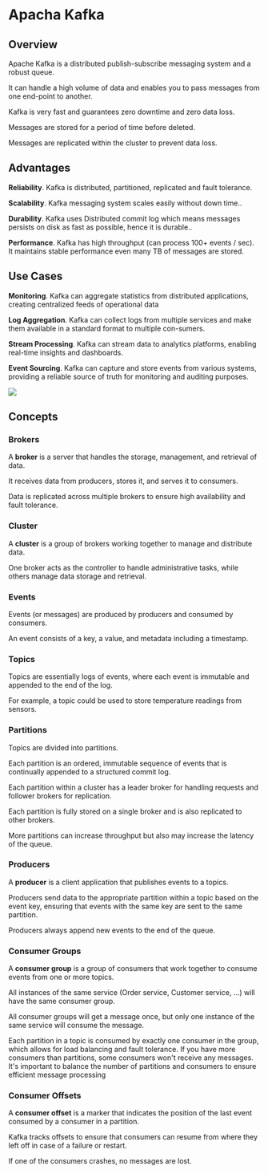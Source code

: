 # Apacha Kafka

## Overview

Apache Kafka is a distributed publish-subscribe messaging system and a robust queue.

It can handle a high volume of data and enables you to pass messages from one end-point to another.

Kafka is very fast and guarantees zero downtime and zero data loss.

Messages are stored for a period of time before deleted.

Messages are replicated within the cluster to prevent data loss.


## Advantages

**Reliability**. Kafka is distributed, partitioned, replicated and fault tolerance.

**Scalability**. Kafka messaging system scales easily without down time..

**Durability**. Kafka uses Distributed commit log which means messages persists on disk as fast as possible, hence it is durable..

**Performance**. Kafka has high throughput (can process 100+ events / sec). It maintains stable performance even many TB of messages are stored.


## Use Cases

**Monitoring**. Kafka can aggregate statistics from distributed applications, creating centralized feeds of operational data

**Log Aggregation**. Kafka can collect logs from multiple services and make them available in a standard format to multiple con-sumers.

**Stream Processing**. Kafka can stream data to analytics platforms, enabling real-time insights and dashboards.

**Event Sourcing**. Kafka can capture and store events from various systems, providing a reliable source of truth for monitoring and auditing purposes.


![](https://dezyre.gumlet.io/images/blog/apache-kafka-architecture-/apache_kafka_architecture.webp?w=720&dpr=2.0)


## Concepts

### Brokers

A **broker** is a server that handles the storage, management, and retrieval of data.

It receives data from producers, stores it, and serves it to consumers.

Data is replicated across multiple brokers to ensure high availability and fault tolerance.


### Cluster

A **cluster** is a group of brokers working together to manage and distribute data.

One broker acts as the controller to handle administrative tasks, while others manage data storage and retrieval.


### Events

Events (or messages) are produced by producers and consumed by consumers.

An event consists of a key, a value, and metadata including a timestamp. 


### Topics

Topics are essentially logs of events, where each event is immutable and appended to the end of the log.

For example, a topic could be used to store temperature readings from sensors.


### Partitions

Topics are divided into partitions.

Each partition is an ordered, immutable sequence of events that is continually appended to a structured commit log.

Each partition within a cluster has a leader broker for handling requests and follower brokers for replication.

Each partition is fully stored on a single broker and is also replicated to other brokers.

More partitions can increase throughput but also may increase the latency of the queue.


### Producers

A **producer** is a client application that publishes events to a topics.

Producers send data to the appropriate partition within a topic based on the event key, ensuring that events with the same key are sent to the same partition.

Producers always append new events to the end of the queue.


### Consumer Groups

A **consumer group** is a group of consumers that work together to consume events from one or more topics.

All instances of the same service (Order service, Customer service, ...) will have the same consumer group.

All consumer groups will get a message once, but only one instance of the same service will consume the message.

Each partition in a topic is consumed by exactly one consumer in the group, which allows for load balancing and fault tolerance. If you have more consumers than partitions, some consumers won't receive any messages. It's important to balance the number of partitions and consumers to ensure efficient message processing


### Consumer Offsets

A **consumer offset** is a marker that indicates the position of the last event consumed by a consumer in a partition.

Kafka tracks offsets to ensure that consumers can resume from where they left off in case of a failure or restart.

If one of the consumers crashes, no messages are lost.
